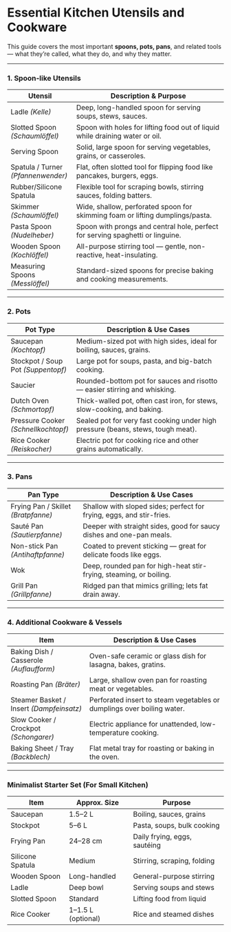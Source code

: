 
# Essential Kitchen Utensils and Cookware

This guide covers the most important **spoons, pots, pans**, and related tools — what they’re called, what they do, and why they matter.

---

### 1. Spoon-like Utensils

| Utensil                            | Description & Purpose                                                          |
| ---------------------------------- | ------------------------------------------------------------------------------ |
| Ladle *(Kelle)*                    | Deep, long-handled spoon for serving soups, stews, sauces.                     |
| Slotted Spoon *(Schaumlöffel)*     | Spoon with holes for lifting food out of liquid while draining water or oil.   |
| Serving Spoon                      | Solid, large spoon for serving vegetables, grains, or casseroles.              |
| Spatula / Turner *(Pfannenwender)* | Flat, often slotted tool for flipping food like pancakes, burgers, eggs.       |
| Rubber/Silicone Spatula            | Flexible tool for scraping bowls, stirring sauces, folding batters.            |
| Skimmer *(Schaumlöffel)*           | Wide, shallow, perforated spoon for skimming foam or lifting dumplings/pasta.  |
| Pasta Spoon *(Nudelheber)*         | Spoon with prongs and central hole, perfect for serving spaghetti or linguine. |
| Wooden Spoon *(Kochlöffel)*        | All-purpose stirring tool — gentle, non-reactive, heat-insulating.             |
| Measuring Spoons *(Messlöffel)*    | Standard-sized spoons for precise baking and cooking measurements.             |

---

### 2. Pots

| Pot Type                            | Description & Use Cases                                                          |
| ----------------------------------- | -------------------------------------------------------------------------------- |
| Saucepan *(Kochtopf)*               | Medium-sized pot with high sides, ideal for boiling, sauces, grains.             |
| Stockpot / Soup Pot *(Suppentopf)*  | Large pot for soups, pasta, and big-batch cooking.                               |
| Saucier                             | Rounded-bottom pot for sauces and risotto — easier stirring and whisking.        |
| Dutch Oven *(Schmortopf)*           | Thick-walled pot, often cast iron, for stews, slow-cooking, and baking.          |
| Pressure Cooker *(Schnellkochtopf)* | Sealed pot for very fast cooking under high pressure (beans, stews, tough meat). |
| Rice Cooker *(Reiskocher)*          | Electric pot for cooking rice and other grains automatically.                    |

---

### 3. Pans

| Pan Type                            | Description & Use Cases                                              |
| ----------------------------------- | -------------------------------------------------------------------- |
| Frying Pan / Skillet *(Bratpfanne)* | Shallow with sloped sides; perfect for frying, eggs, and stir-fries. |
| Sauté Pan *(Sautierpfanne)*         | Deeper with straight sides, good for saucy dishes and one-pan meals. |
| Non-stick Pan *(Antihaftpfanne)*    | Coated to prevent sticking — great for delicate foods like eggs.     |
| Wok                                 | Deep, rounded pan for high-heat stir-frying, steaming, or boiling.   |
| Grill Pan *(Grillpfanne)*           | Ridged pan that mimics grilling; lets fat drain away.                |

---

### 4. Additional Cookware & Vessels

| Item                                     | Description & Use Cases                                                |
| ---------------------------------------- | ---------------------------------------------------------------------- |
| Baking Dish / Casserole *(Auflaufform)*  | Oven-safe ceramic or glass dish for lasagna, bakes, gratins.           |
| Roasting Pan *(Bräter)*                  | Large, shallow oven pan for roasting meat or vegetables.               |
| Steamer Basket / Insert *(Dampfeinsatz)* | Perforated insert to steam vegetables or dumplings over boiling water. |
| Slow Cooker / Crockpot *(Schongarer)*    | Electric appliance for unattended, low-temperature cooking.            |
| Baking Sheet / Tray *(Backblech)*        | Flat metal tray for roasting or baking in the oven.                    |

---

### Minimalist Starter Set (For Small Kitchen)

| Item             | Approx. Size       | Purpose                      |
| ---------------- | ------------------ | ---------------------------- |
| Saucepan         | 1.5–2 L            | Boiling, sauces, grains      |
| Stockpot         | 5–6 L              | Pasta, soups, bulk cooking   |
| Frying Pan       | 24–28 cm           | Daily frying, eggs, sautéing |
| Silicone Spatula | Medium             | Stirring, scraping, folding  |
| Wooden Spoon     | Long-handled       | General-purpose stirring     |
| Ladle            | Deep bowl          | Serving soups and stews      |
| Slotted Spoon    | Standard           | Lifting food from liquid     |
| Rice Cooker      | 1–1.5 L (optional) | Rice and steamed dishes      |

